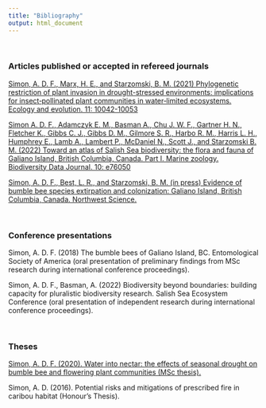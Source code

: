 ```yaml
---
title: "Bibliography"
output: html_document
---
```



\

### <b>Articles published or accepted in refereed journals</b> 

[Simon, A. D. F., Marx, H. E., and Starzomski, B. M. (2021) Phylogenetic restriction of plant invasion in drought-stressed environments: implications for insect‐pollinated plant communities in water‐limited ecosystems. Ecology and evolution. 11: 10042-10053]("https://www.ncbi.nlm.nih.gov/pmc/articles/PMC8328464/")

[Simon A. D. F., Adamczyk E. M., Basman A., Chu J. W. F., Gartner H. N., Fletcher K., Gibbs C. J., Gibbs D. M., Gilmore S. R., Harbo R. M., Harris L. H., Humphrey E., Lamb A., Lambert P., McDaniel N., Scott J., and Starzomski B. M. (2022) Toward an atlas of Salish Sea biodiversity: the flora and fauna of Galiano Island, British Columbia, Canada. Part I. Marine zoology. Biodiversity Data Journal. 10: e76050](https://bdj.pensoft.net/article/76050/")

[Simon, A. D. F., Best, L. R., and Starzomski, B. M. (in press) Evidence of bumble bee species extirpation and colonization: Galiano Island, British Columbia, Canada. Northwest Science.](https://biogaliano.org/galiano-island-harnesses-inaturalist-to-detect-historical-changes-in-the-local-bumble-bee-community/)

\

### <b>Conference presentations</b>

Simon, A. D. F. (2018) The bumble bees of Galiano Island, BC. Entomological Society of America (oral presentation of preliminary findings from MSc research during international conference proceedings).

Simon, A. D. F., Basman, A. (2022) Biodiversity beyond boundaries: building capacity for pluralistic biodiversity research. Salish Sea Ecosystem Conference (oral presentation of independent research during international conference proceedings).

\

### <b>Theses</b>

[Simon, A. D. F. (2020). Water into nectar: the effects of seasonal drought on bumble bee and flowering plant communities (MSc thesis).](https://dspace.library.uvic.ca:8443/handle/1828/11837/)

Simon, A. D. (2016). Potential risks and mitigations of prescribed fire in caribou habitat (Honour's Thesis).
